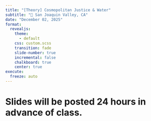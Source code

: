 ```yaml
---
title: "[Theory] Cosmopolitan Justice & Water"
subtitle: "📍 San Joaquin Valley, CA"
date: "December 02, 2025"
format: 
  revealjs:
    theme:
      - default
    css: custom.scss
    transition: fade
    slide-number: true
    incremental: false 
    chalkboard: true
    center: true
execute:
  freeze: auto
---
```


# Slides will be posted 24 hours in advance of class.